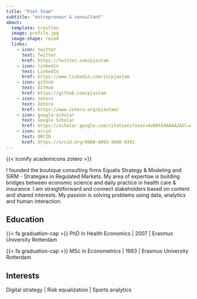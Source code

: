 ```yaml
---
title: "Piet Stam"
subtitle: "entrepreneur & consultant"
about:
  template: trestles
  image: profile.jpg
  image-shape: round
  links:
    - icon: twitter
      text: Twitter
      href: https://twitter.com/pjastam
    - icon: linkedin
      text: LinkedIn
      href: https://www.linkedin.com/in/pjastam
    - icon: github
      text: GitHub
      href: https://github.com/pjastam
    - icon: zotero
      text: Zotero
      href: https://www.zotero.org/pjastam/
    - icon: google-scholar
      text: Google Scholar
      href: https://scholar.google.com/citations?user=4vKHtb4AAAAJ&hl=nl
    - icon: orcid
      text: ORCID
      href: https://orcid.org/0000-0003-3680-6391
---
```


{{< iconify academicons zotero >}}

I founded the boutique consulting firms Equalis Strategy & Modeling and SiRM - Strategies in Regulated Markets. My area of expertise is building bridges between economic science and daily practice in health care & insurance. I am straightforward and connect stakeholders based on content and shared interests. My passion is solving problems using data, analytics and human interaction.

## Education

{{< fa graduation-cap >}} PhD in Health Economics | 2007 | Erasmus University Rotterdam

{{< fa graduation-cap >}} MSc in Econometrics | 1993 | Erasmus University Rotterdam

## Interests

Digital strategy \| Risk equalization \| Sports analytics
